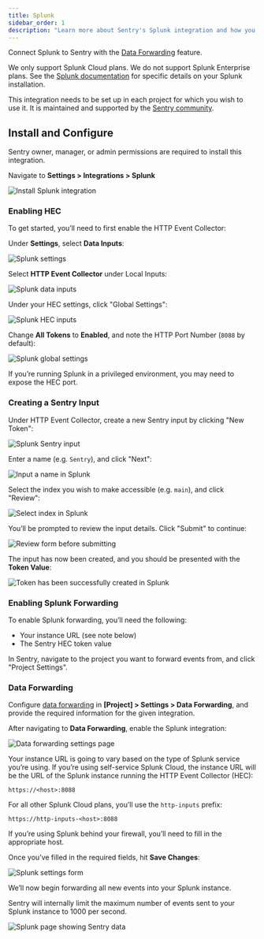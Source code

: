 ```yaml
---
title: Splunk
sidebar_order: 1
description: "Learn more about Sentry's Splunk integration and how you can connect Splunk to Sentry with Data Forwarding."
---
```


Connect Splunk to Sentry with the [Data Forwarding](/product/data-management-settings/data-forwarding/) feature.

<Note>

We only support Splunk Cloud plans. We do not support Splunk Enterprise plans. See the [Splunk documentation](https://dev.splunk.com/view/event-collector/SP-CAAAE7F) for specific details on your Splunk installation.

</Note>

This integration needs to be set up in each project for which you wish to use it. It is maintained and supported by the [Sentry community](https://open.sentry.io/).

## Install and Configure

<Note>

Sentry owner, manager, or admin permissions are required to install this integration.

</Note>

Navigate to **Settings > Integrations > Splunk**

![Install Splunk integration](splunk.png)

### Enabling HEC

To get started, you’ll need to first enable the HTTP Event Collector:

Under **Settings**, select **Data Inputs**:

![Splunk settings](splunk-settings.png)

Select **HTTP Event Collector** under Local Inputs:

![Splunk data inputs](splunk-data-inputs.png)

Under your HEC settings, click "Global Settings":

![Splunk HEC inputs](splunk-hec-inputs.png)

Change **All Tokens** to **Enabled**, and note the HTTP Port Number (`8088` by default):

![Splunk global settings](splunk-hec-global-settings.png)

<Note>

If you’re running Splunk in a privileged environment, you may need to expose the HEC port.

</Note>

### Creating a Sentry Input

Under HTTP Event Collector, create a new Sentry input by clicking "New Token":

![Splunk Sentry input](splunk-new-http-input.png)

Enter a name (e.g. `Sentry`), and click "Next":

![Input a name in Splunk](splunk-new-input-name.png)

Select the index you wish to make accessible (e.g. `main`), and click "Review":

![Select index in Splunk](splunk-new-input-index.png)

You’ll be prompted to review the input details. Click "Submit" to continue:

![Review form before submitting](splunk-new-input-review.png)

The input has now been created, and you should be presented with the **Token Value**:

![Token has been successfully created in Splunk](splunk-new-input-final.png)

### Enabling Splunk Forwarding

To enable Splunk forwarding, you’ll need the following:

- Your instance URL (see note below)
- The Sentry HEC token value

In Sentry, navigate to the project you want to forward events from, and click "Project Settings".

### Data Forwarding

Configure [data forwarding](/product/data-management-settings/data-forwarding/) in **[Project] > Settings > Data Forwarding**, and provide the required information for the given integration.

After navigating to **Data Forwarding**, enable the Splunk integration:

![Data forwarding settings page](splunk-data-forwarding-setting.png)

Your instance URL is going to vary based on the type of Splunk service you’re using. If you’re using self-service Splunk Cloud, the instance URL will be the URL of the Splunk instance running the HTTP Event Collector (HEC):

```
https://<host>:8088
```

For all other Splunk Cloud plans, you’ll use the `http-inputs` prefix:

```
https://http-inputs-<host>:8088
```

If you’re using Splunk behind your firewall, you’ll need to fill in the appropriate host.

Once you’ve filled in the required fields, hit **Save Changes**:

![Splunk settings form](splunk-data-forwarding-setting-complete.png)

We’ll now begin forwarding all new events into your Splunk instance.

<Note>

Sentry will internally limit the maximum number of events sent to your Splunk instance to 1000 per second.

</Note>

![Splunk page showing Sentry data](splunk-search-sentry.png)
